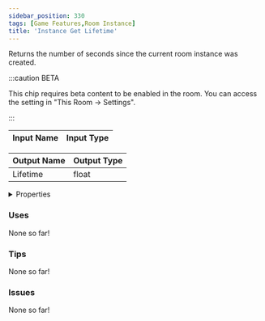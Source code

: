 ```yaml
---
sidebar_position: 330
tags: [Game Features,Room Instance]
title: 'Instance Get Lifetime'
---
```


Returns the number of seconds since the current room instance was created.

:::caution BETA

This chip requires beta content to be enabled in the room. You can access the setting in "This Room -> Settings".

:::

<IChip uuid="e05bd0b5-bbcd-46d2-827c-063020bd9f1b"/>

| Input Name | Input Type |
|-----------|-----------|

| Output Name | Output Type |
|-----------|-----------|
| Lifetime | float |


<details>
  <summary>Properties</summary>
  <div>
    <div>
    <table>
      <thead>
        <tr>
          <th>Is beta required?</th>
          <th>Yes</th>
        </tr>
        <tr>
          <th>Is this chip a trolling risk?</th>
          <th>No</th>
        </tr>
        <tr>
          <th>Is this chip a role assignment risk?</th>
          <th>No</th>
        </tr>
        <tr>
          <th>Chip UUID</th>
          <th>e05bd0b5-bbcd-46d2-827c-063020bd9f1b</th>
        </tr>
        <tr>
          <th>Room availability</th>
          <th>Available everywhere</th>
        </tr>
      </thead>
    </table>
    </div>
  </div>
</details>

### Uses

None so far!

### Tips

None so far!

### Issues

None so far!